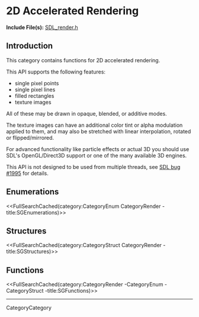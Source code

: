 <!-- #master-page:CategoryTemplate -->
<!-- #master-date:Unknown-Date -->
<!-- format wiki -->
<!-- language en -->

= 2D Accelerated Rendering =

'''Include File(s):''' [http://hg.libsdl.org/SDL/file/default/include/SDL_render.h SDL_render.h]


== Introduction ==
This category contains functions for 2D accelerated rendering.

This API supports the following features:

* single pixel points
* single pixel lines
* filled rectangles
* texture images

All of these may be drawn in opaque, blended, or additive modes.

The texture images can have an additional color tint or alpha modulation applied to them, and may also be stretched with linear interpolation, rotated or flipped/mirrored.

For advanced functionality like particle effects or actual 3D you should use SDL's OpenGL/Direct3D support or one of the many available 3D engines.

This API is not designed to be used from multiple threads, see [https://bugzilla.libsdl.org/show_bug.cgi?id=1995 SDL bug #1995] for details.

== Enumerations ==
<<FullSearchCached(category:CategoryEnum CategoryRender -title:SGEnumerations)>>

== Structures ==
<<FullSearchCached(category:CategoryStruct CategoryRender -title:SGStructures)>>

== Functions ==
<<FullSearchCached(category:CategoryRender -CategoryEnum -CategoryStruct -title:SGFunctions)>>


----
CategoryCategory
